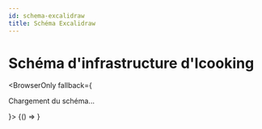 ---
id: schema-excalidraw
title: Schéma Excalidraw
---

# Schéma d'infrastructure d'Icooking

<BrowserOnly fallback={<p>Chargement du schéma...</p>}>
  {() => <ExcalidrawViewer src="/excalidraw/schema.excalidraw.json" />}
</BrowserOnly>